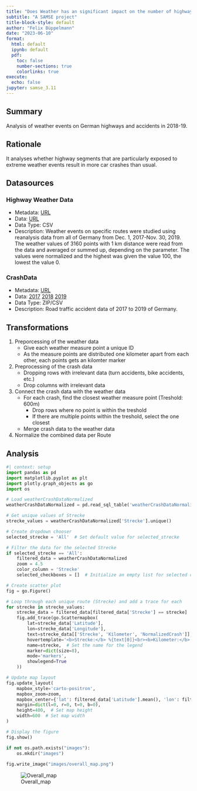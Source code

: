 ```yaml
---
title: "Does Weather has an significant impact on the number of highway traffic accidents?"
subtitle: "A SAMSE project"
title-block-style: default
author: "Felix Büppelmann"
date: "2023-06-10"
format:
  html: default
  ipynb: default
  pdf:
    toc: false
    number-sections: true
    colorlinks: true
execute:
  echo: false
jupyter: samse_3.11
---
```


## Summary

Analysis of weather events on German highways and accidents in 2018-19.

## Rationale

It analyses whether highway segments that are particularly exposed to extreme weather events result in more car crashes than usual. 

## Datasources

### Highway Weather Data
* Metadata: [URL](https://mobilithek.info/offers/-3534538293975156153)
* Data: [URL](https://www.mcloud.de/downloads/mcloud/96EA9CD1-0695-4461-90B1-BC6F6B0E0729/>Resultat_HotSpot_Analyse_neu.csv)
* Data Type: CSV
* Description: Weather events on specific routes were studied using reanalysis data from all of Germany from Dec. 1, 2017-Nov. 30, 2019. The weather values of 3160 points with 1 km distance were read from the data and averaged or summed up, depending on the parameter. The values were normalized and the highest was given the value 100, the lowest the value 0.

### CrashData 
* Metadata: [URL](https://unfallatlas.statistikportal.de/_opendata2022.html)
* Data: [2017](https://www.opengeodata.nrw.de/produkte/transport_verkehr/unfallatlas/Unfallorte2017_EPSG25832_CSV.zip) [2018](https://www.opengeodata.nrw.de/produkte/transport_verkehr/unfallatlas/Unfallorte2018_EPSG25832_CSV.zip) [2019](https://www.opengeodata.nrw.de/produkte/transport_verkehr/unfallatlas/Unfallorte2019_EPSG25832_CSV.zip)
* Data Type: ZIP/CSV
* Description: Road traffic accident data of 2017 to 2019 of Germany.

## Transformations

1. Preporcessing of the weather data
    * Give each weather measure point a unique ID
    * As the measure points are distributed one kilometer apart from each other, each points gets an kilomter marker
2. Preprocessing of the crash data
    * Dropping rows with irrelevant data (turn accidents, bike accidents, etc.)
    * Drop columns with irrelevant data
3. Connect the crash data with the weather data
    * For each crash, find the closest weather measure point (Treshold: 600m)
      + Drop rows where no point is within the treshold
      + If there are multiple points within the treshold, select the one closest
    * Merge crash data to the weather data
4. Normalize the combined data per Route

## Analysis

```python
#| context: setup
import pandas as pd
import matplotlib.pyplot as plt
import plotly.graph_objects as go
import os
```

::: {.content-hidden when-format="pdf"}
```python
# Load weatherCrashDataNormalized
weatherCrashDataNormalized = pd.read_sql_table('weatherCrashDataNormalized', 'sqlite:///data_for_app.sqlite')

# Get unique values of Strecke
strecke_values = weatherCrashDataNormalized['Strecke'].unique()

# Create dropdown chooser
selected_strecke = 'All'  # Set default value for selected_strecke

# Filter the data for the selected Strecke
if selected_strecke == 'All':
    filtered_data = weatherCrashDataNormalized
    zoom = 4.5
    color_column = 'Strecke'
    selected_checkboxes = []  # Initialize an empty list for selected checkboxes

# Create scatter plot
fig = go.Figure()

# Loop through each unique route (Strecke) and add a trace for each
for strecke in strecke_values:
    strecke_data = filtered_data[filtered_data['Strecke'] == strecke]
    fig.add_trace(go.Scattermapbox(
        lat=strecke_data['Latitude'],
        lon=strecke_data['Longitude'],
        text=strecke_data[['Strecke', 'Kilometer', 'NormalizedCrash']],
        hovertemplate='<b>Strecke:</b> %{text[0]}<br><b>Kilometer:</b> %{text[1]}<br><b>NormalizedCrash:</b> %{text[2]}<extra></extra>',
        name=strecke,  # Set the name for the legend
        marker=dict(size=8),
        mode='markers',
        showlegend=True
    ))

# Update map layout
fig.update_layout(
    mapbox_style='carto-positron',
    mapbox_zoom=zoom,
    mapbox_center={'lat': filtered_data['Latitude'].mean(), 'lon': filtered_data['Longitude'].mean()},
    margin=dict(l=0, r=0, t=0, b=0),
    height=400,  # Set map height
    width=600  # Set map width
)

# Display the figure
fig.show()

if not os.path.exists("images"):
    os.mkdir("images")
  
fig.write_image("images/overall_map.png")
```
::: 

::: {.content-hidden when-format="html"}

![Overall_map](final_report_files/images/overall_map.png)
:::
